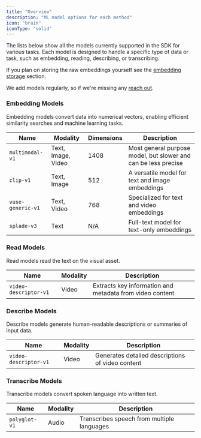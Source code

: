 ```yaml
---
title: "Overview"
description: "ML model options for each method"
icon: "brain"
iconType: "solid"
---
```


The lists below show all the models currently supported in the SDK for various tasks. Each model is designed to handle a specific type of data or task, such as embedding, reading, describing, or transcribing.

If you plan on storing the raw embeddings yourself see the [embedding storage](/introduction/models/embedding-storage) section.

<Note>
  We add models regularly, so if we're missing any
  <a href="https://mixpeek.com/contact">reach out</a>.
</Note>

### Embedding Models

Embedding models convert data into numerical vectors, enabling efficient similarity searches and machine learning tasks.

| Name              | Modality           | Dimensions | Description                                                    |
| ----------------- | ------------------ | ---------- | -------------------------------------------------------------- |
| `multimodal-v1`   | Text, Image, Video | 1408       | Most general purpose model, but slower and can be less precise |
| `clip-v1`         | Text, Image        | 512        | A versatile model for text and image embeddings                |
| `vuse-generic-v1` | Text, Video        | 768        | Specialized for text and video embeddings                      |
| `splade-v3`       | Text               | N/A        | Full-text model for text-only embeddings                       |

### Read Models

Read models read the text on the visual asset.

| Name                  | Modality | Description                                              |
| --------------------- | -------- | -------------------------------------------------------- |
| `video-descriptor-v1` | Video    | Extracts key information and metadata from video content |

### Describe Models

Describe models generate human-readable descriptions or summaries of input data.

| Name                  | Modality | Description                                      |
| --------------------- | -------- | ------------------------------------------------ |
| `video-descriptor-v1` | Video    | Generates detailed descriptions of video content |

### Transcribe Models

Transcribe models convert spoken language into written text.

| Name          | Modality | Description                                |
| ------------- | -------- | ------------------------------------------ |
| `polyglot-v1` | Audio    | Transcribes speech from multiple languages |
